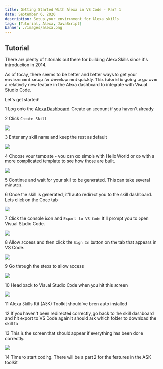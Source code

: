 ```yaml
---
title: Getting Started With Alexa in VS Code - Part 1
date: September 6, 2020
description: Setup your environment for Alexa skills
tags: [Tutorial, Alexa, JavaScript]
banner: ./images/alexa.png
---
```


## Tutorial

There are plenty of tutorials out there for building Alexa Skills since it's introduction in 2014.

As of today, there seems to be better and better ways to get your environment setup for development quickly.
This tutorial is going to go over a relatively new feature in the Alexa dashboard to integrate with Visual Studio Code.

Let's get started!

<Badge>1</Badge> Log onto the [Alexa Dashboard](https://developer.amazon.com/alexa/console/ask).
   Create an account if you haven't already

<Badge>2</Badge> Click `Create Skill` 

![](/assets/images/blog-posts/getting-started-with-alexa-skills-in-vscode-part-1/1.png)

<Badge>3</Badge> Enter any skill name and keep the rest as default

![](/assets/images/blog-posts/getting-started-with-alexa-skills-in-vscode-part-1/2.png)

<Badge>4</Badge> Choose your template - you can go simple with Hello World or go with a more complicated template to see how those are built.

![](/assets/images/blog-posts/getting-started-with-alexa-skills-in-vscode-part-1/3.png)

<Badge>5</Badge> Continue and wait for your skill to be generated. This can take several minutes.

<Badge>6</Badge> Once the skill is generated, it'll auto redirect you to the skill dashboard. 
   Lets click on the Code tab

![](/assets/images/blog-posts/getting-started-with-alexa-skills-in-vscode-part-1/4.png)

<Badge>7</Badge> Click the console icon and `Export to VS Code`
   It'll prompt you to open Visual Studio Code. 

   ![](/assets/images/blog-posts/getting-started-with-alexa-skills-in-vscode-part-1/5.png)

<Badge>8</Badge> Allow access and then click the `Sign In` button on the tab that appears in VS Code. 

![](/assets/images/blog-posts/getting-started-with-alexa-skills-in-vscode-part-1/6.png)

<Badge>9</Badge> Go through the steps to allow access

![](/assets/images/blog-posts/getting-started-with-alexa-skills-in-vscode-part-1/7.png)

<Badge>10</Badge> Head back to Visual Studio Code when you hit this screen

![](/assets/images/blog-posts/getting-started-with-alexa-skills-in-vscode-part-1/8.png)

<Badge>11</Badge> Alexa Skills Kit (ASK) Toolkit should've been auto installed

<Badge>12</Badge> If you haven't been redirected correctly, go back to the skill dashboard and hit export to VS Code again
It should ask which folder to download the skill to

<Badge>13</Badge> This is the screen that should appear if everything has been done correctly.

![](/assets/images/blog-posts/getting-started-with-alexa-skills-in-vscode-part-1/9.png)

<Badge>14</Badge> Time to start coding. There will be a part 2 for the features in the ASK toolkit

